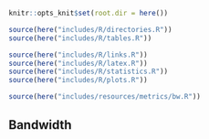 ```r
knitr::opts_knit$set(root.dir = here())
```

```r
source(here("includes/R/directories.R"))
source(here("includes/R/tables.R"))
```

```r
source(here("includes/R/links.R"))
source(here("includes/R/latex.R"))
source(here("includes/R/statistics.R"))
source(here("includes/R/plots.R"))
```

```r
source(here("includes/resources/metrics/bw.R"))
```

## Bandwidth

<!-- TCP -->
<!-- UDP -->
